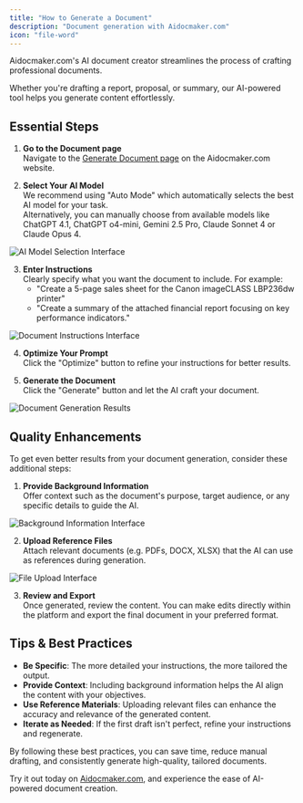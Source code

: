```yaml
---
title: "How to Generate a Document"
description: "Document generation with Aidocmaker.com"
icon: "file-word"
---
```


Aidocmaker.com's AI document creator streamlines the process of crafting professional documents.

Whether you're drafting a report, proposal, or summary, our AI-powered tool helps you generate content effortlessly.

## Essential Steps

1. **Go to the Document page**\
   Navigate to the [Generate Document page](https://www.aidocmaker.com/g0/file) on the Aidocmaker.com website.

2. **Select Your AI Model**\
   We recommend using "Auto Mode" which automatically selects the best AI model for your task.\
   Alternatively, you can manually choose from available models like ChatGPT 4.1, ChatGPT o4-mini, Gemini 2.5 Pro, Claude Sonnet 4 or Claude Opus 4.

<img
  src="/getting-started/images/generate_document_models.png"
  alt="AI Model Selection Interface"
  className="rounded-2xl"
/>

3. **Enter Instructions**\
   Clearly specify what you want the document to include. For example:
   - "Create a 5-page sales sheet for the Canon imageCLASS LBP236dw printer"
   - "Create a summary of the attached financial report focusing on key performance indicators."

<img
  src="/getting-started/images/generate_document_instructions.png"
  alt="Document Instructions Interface"
  className="rounded-2xl"
/>

4. **Optimize Your Prompt**\
   Click the "Optimize" button to refine your instructions for better results.

5. **Generate the Document**\
   Click the "Generate" button and let the AI craft your document.

<img
  src="/getting-started/images/generate_document_results.png"
  alt="Document Generation Results"
  className="rounded-2xl"
/>

## Quality Enhancements

To get even better results from your document generation, consider these additional steps:

1. **Provide Background Information**\
   Offer context such as the document's purpose, target audience, or any specific details to guide the AI.

<img
  src="/getting-started/images/generate_document_background.png"
  alt="Background Information Interface"
  className="rounded-2xl"
/>

2. **Upload Reference Files**\
   Attach relevant documents (e.g. PDFs, DOCX, XLSX) that the AI can use as references during generation.

<img
  src="/getting-started/images/multimodal_imports.png"
  alt="File Upload Interface"
  className="rounded-2xl"
/>

3. **Review and Export**\
   Once generated, review the content. You can make edits directly within the platform and export the final document in your preferred format.

## Tips & Best Practices

- **Be Specific**: The more detailed your instructions, the more tailored the output.
- **Provide Context**: Including background information helps the AI align the content with your objectives.
- **Use Reference Materials**: Uploading relevant files can enhance the accuracy and relevance of the generated content.
- **Iterate as Needed**: If the first draft isn't perfect, refine your instructions and regenerate.

By following these best practices, you can save time, reduce manual drafting, and consistently generate high-quality, tailored documents.

Try it out today on [Aidocmaker.com](https://www.aidocmaker.com), and experience the ease of AI-powered document creation.
